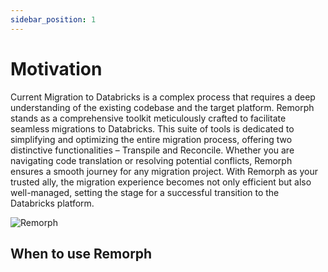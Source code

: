 ```yaml
---
sidebar_position: 1
---
```


# Motivation

Current Migration to Databricks is a complex process that requires a deep understanding of the existing codebase and the target platform. Remorph stands as a comprehensive toolkit meticulously crafted to facilitate seamless migrations to Databricks.
This suite of tools is dedicated to simplifying and optimizing the entire migration process, offering two distinctive functionalities – Transpile and Reconcile. Whether you are navigating code translation or resolving potential conflicts, Remorph ensures a smooth journey for any migration project. With Remorph as your trusted ally,
the migration experience becomes not only efficient but also well-managed, setting the stage for a successful transition to the Databricks platform.


<div className='bg-gray-100 p-4 rounded-lg'>
 <img src={useBaseUrl('img/remorph-logo-no-background.png')} alt="Remorph" />
</div>


## When to use Remorph


